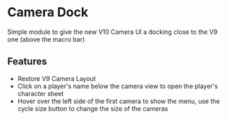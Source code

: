 
# Camera Dock
<ModuleInfo/>
Simple module to give the new V10 Camera UI a docking close to the V9 one (above the macro bar)

## Features
<ImageButBetter
  src='/images/camera-dock/cdshow.png'
  alt='Camera Dock interface'
  className={styles.wikiimage}
/>

- Restore V9 Camera Layout
- Click on a player's name below the camera view to open the player's character sheet
- Hover over the left side of the first camera to show the menu, use the cycle size button to change the size of the cameras
